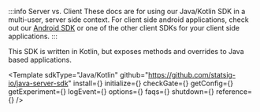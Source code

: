 

:::info Server vs. Client
These docs are for using our Java/Kotlin SDK in a multi-user, server side context. For client side android applications, check out our [Android SDK](/client/androidClientSDK) or one of the other client SDKs for your client side applications.
:::

This SDK is written in Kotlin, but exposes methods and overrides to Java based applications.

<Template
  sdkType="Java/Kotlin"
  github="https://github.com/statsig-io/java-server-sdk"
  install={<Install />}
  initialize={<Initialize />}
  checkGate={<CheckGate />}
  getConfig={<GetConfig />}
  getExperiment={<GetExperiment />}
  logEvent={<LogEvent />}
  options={<Options />}
  faqs={<FAQs />}
  shutdown={<Shutdown />}
  reference={<Reference />}
/>
